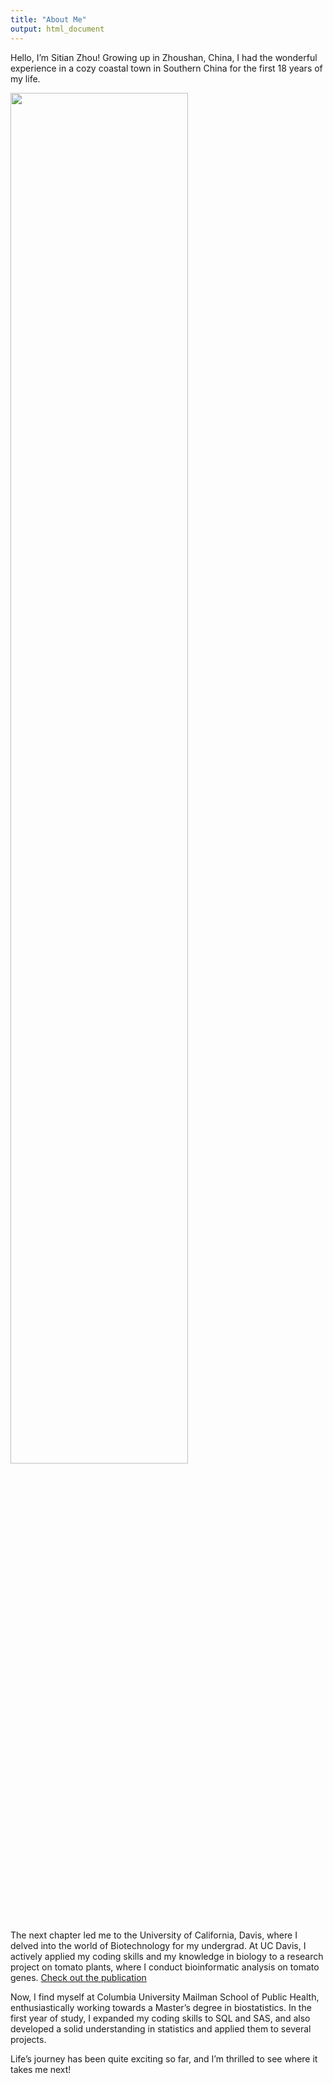 ```yaml
---
title: "About Me"
output: html_document
---
```



Hello, I'm Sitian Zhou! Growing up in Zhoushan, China, I had the wonderful experience in a cozy coastal town in Southern China for the first 18 years of my life. 

<img src="images/zhoushan.jpg" style="width:75%">

The next chapter led me to the University of California, Davis, where I delved into the world of Biotechnology for my undergrad. At UC Davis, I actively applied my coding skills and my knowledge in biology to a research project on tomato plants, where I conduct bioinformatic analysis on tomato genes. [Check out the publication](https://www.biorxiv.org/content/10.1101/2023.10.17.562783v1)

Now, I find myself at Columbia University Mailman School of Public Health, enthusiastically working towards a Master's degree in biostatistics. In the first year of study, I expanded my coding skills to SQL and SAS, and also developed a solid understanding in statistics and applied them to several projects. 


Life's journey has been quite exciting so far, and I'm thrilled to see where it takes me next!